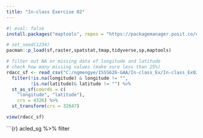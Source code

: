 ```yaml
---
title: "In-class Exercise 02"
---
```


```r
#| eval: false
install.packages("maptools", repos = "https://packagemanager.posit.co/cran/2023-10-13")
```

```r
# set_seed(1234)
pacman::p_load(sf,raster,spatstat,tmap,tidyverse,sp,maptools)
```

```r
# filter out NA or missing data of longitude and latitude
# check how many missing values (make sure less than 25%)
rdacc_sf <- read_csv("C:/ngmengye/ISSS626-GAA/In-class_Ex/In-class_Ex02/data/thai_road_accident_2019_2022.csv") %>% 
  filter(!is.na(longitude) & longitude != "",
         !is.na(latitude)& latitude != "") %>% 
  st_as_sf(coords = c(
    "longitude", "latitude"),
    crs = 4326) %>% 
  st_transform(crs = 32647)
```

```r
view(rdacc_sf)
```

\`\`\`{r} acled_sg %\>% filter
